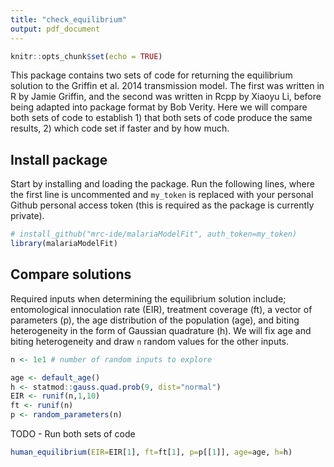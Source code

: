 ```yaml
---
title: "check_equilibrium"
output: pdf_document
---
```


```r
knitr::opts_chunk$set(echo = TRUE)
```

This package contains two sets of code for returning the equilibrium solution to the Griffin et al. 2014 transmission model. The first was written in R by Jamie Griffin, and the second was written in Rcpp by Xiaoyu Li, before being adapted into package format by Bob Verity. Here we will compare both sets of code to establish 1) that both sets of code produce the same results, 2) which code set if faster and by how much.

## Install package

Start by installing and loading the package. Run the following lines, where the first line is uncommented and `my_token` is replaced with your personal Github personal access token (this is required as the package is currently private).

```r
# install_github("mrc-ide/malariaModelFit", auth_token=my_token)
library(malariaModelFit)
```

## Compare solutions

Required inputs when determining the equilibrium solution include; entomological innoculation rate (EIR), treatment coverage (ft), a vector of parameters (p), the age distribution of the population (age), and biting heterogeneity in the form of Gaussian quadrature (h). We will fix age and biting heterogeneity and draw `n` random values for the other inputs.

```r
n <- 1e1 # number of random inputs to explore

age <- default_age()
h <- statmod::gauss.quad.prob(9, dist="normal")
EIR <- runif(n,1,10)
ft <- runif(n)
p <- random_parameters(n)
```

TODO - Run both sets of code

```r
human_equilibrium(EIR=EIR[1], ft=ft[1], p=p[[1]], age=age, h=h)
```


